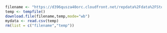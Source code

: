 ``` r
filename <- "https://d396qusza40orc.cloudfront.net/repdata%2Fdata%2FStormData.csv.bz2"
temp <- tempfile()
download.file(filename,temp,mode="wb")
mydata <- read.csv(temp)
rm(list = c("filename","temp"))
```